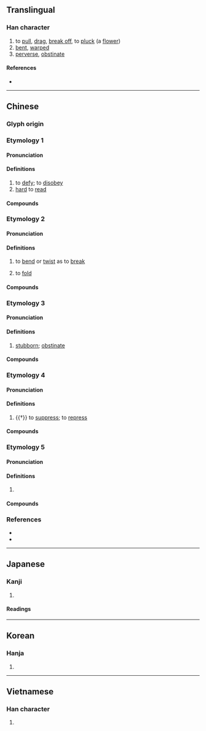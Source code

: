 {{character info}}
==Translingual==

===Han character===
{{Han char|rn=64|rad=手|as=05|sn=8|four=54027|canj=QVIS|ids=⿰扌幼}}

# to [[pull]], [[drag]], [[break off]], to [[pluck]] (a [[flower]])
# [[bent]], [[warped]]
# [[perverse]], [[obstinate]]

====References====
* {{Han ref|kx=0426.040|dkj=11962|dj=0774.060|hdz=31862.060|uh=62D7|ud=25303|bh=A9ED|bd=43501}}

----

==Chinese==

<!--
|h=pfs=au/áu
|mn=áu/qz:auh
-->
{{attention|hak}} {{attention|nan}}
{{attention|lzh}} {{attention|och}}

===Glyph origin===
{{Han etym}}

===Etymology 1===
{{zh-forms}}

====Pronunciation====
{{zh-pron
|m=ào
|c=aau3
|h=pfs=
|md=áu
|mn=
|mc=
|oc=
|cat=
}}

====Definitions====
{{zh-hanzi}}

# to [[defy]]; to [[disobey]]
# [[hard]] to [[read]]

====Compounds====
{{zh-der|四不拗六|執拗|拗不過|拗處|拗甜|拗彆|拗不登|拗句|曲拗|拗彆攪炒|拗體|拗體詩|拗強|拗蠻|拗口風|拗口令|拗口|違拗}}

===Etymology 2===
{{zh-forms}}

====Pronunciation====
{{zh-pron
|m=ǎo
|c=aau2
|h=pfs=áu
|md=ā
|mn=tw,xm,zz:áu/qz:auh
|mc=
|oc=
|cat=
}}

====Definitions====
{{zh-hanzi}}

# {{lb|zh|dialect}} to [[bend]] or [[twist]] as to [[break]]
# {{lb|zh|Hokkien}} to [[fold]]

====Compounds====
{{zh-der|拗曲作直|拗花|點拗|拗陷}}

===Etymology 3===
{{zh-forms}}

====Pronunciation====
{{zh-pron
|m=niù
|c=
|h=pfs=
|md=áu
|mn=
|mc=
|oc=
|cat=a
}}

====Definitions====
{{zh-hanzi}}

# [[stubborn]]; [[obstinate]]

====Compounds====
{{zh-der|一不拗眾|拗性|拗相公|憋拗}}

===Etymology 4===
{{zh-forms}}

====Pronunciation====
{{zh-pron
|m=yù
|c=juk6
|h=pfs=
|mn=
|mc=
|oc=
|cat=
}}

====Definitions====
{{zh-hanzi}}

# {{†}} to [[suppress]]; to [[repress]]

====Compounds====
{{zh-der|拗怒}}

===Etymology 5===
{{zh-forms}}

====Pronunciation====
{{zh-pron
|m=
|c=aau3
|h=pfs=
|mn=
|mc=
|oc=
|cat=v
}}

====Definitions====
{{zh-hanzi}}

# {{lb|zh|Cantonese}} {{zh-alt-form|詏|to argue; to dispute}}

====Compounds====
{{zh-der|包拗頸|拗頸|拗撬|口同鼻拗|爭拗}}

===References===
* {{R:twedu|A01549}}
* {{R:yue:Hanzi}}

----

==Japanese==

===Kanji===
{{ja-kanji|grade=|rs=手05}}

# {{rfdef|ja|sort=手05}}

====Readings====
{{ja-readings
|goon=よう
|kanon=おう
|on=いく
|kun=ねじ-る, ねじ-れる, ねじ-ける, こじ-れる, す-ねる
}}

----

==Korean==

===Hanja===
{{ko-hanja|hangeul=요|eumhun=|rv=yo|mr=yo|y=yo}}

# {{rfdef|ko|sort=手05}}

----

==Vietnamese==

===Han character===
{{vi-hantu|húc, ao, áo, ảo, nữu|rs=手05}}

# {{rfdef|vi|sort=手05}}